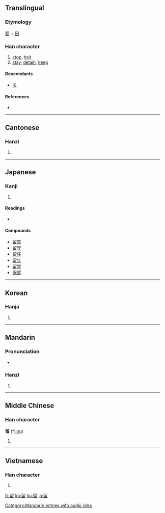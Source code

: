 {{also|畱|畄}}
==Translingual==

===Etymology===
[[丣]] + [[田]]

===Han character===
{{Han char|rn=102|rad=田|as=05|sn=10|four=7760<sub>2</sub>|canj=竹竹田 (HHW)}}

# [[stop]], [[halt]]
# [[stay]], [[detain]], [[keep]]

====Descendants====
* [[る]]

====References====
* {{Han ref|kx=0761.050|dkj=21808|dj=1171.010|hdz=42537.040|uh=7559|ud=30041|bh=AF64|bd=44900}}

----

==Cantonese==

===Hanzi===
{{yue-hanzi|jyut=|y=lau4}}

# {{defn|Cantonese|sort=田05}}

----

==Japanese==

===Kanji===
{{ja-kanji|grade=5|rs=田05}}

# {{defn|Japanese}}

====Readings====
* {{ja-readings|on=[[りゅう]] (ryū), [[る]] (ru)|kun=[[とめる]] (tomeru), [[とどまる]] (todomaru), [[とまる]] (tomaru)}}

====Compounds====
* [[留意]]
* [[留守]]
* [[留任]]
* [[留年]]
* [[留学]]
* [[保留]]

----

==Korean==

===Hanja===
{{ko-hanja|hangeul=류>유|eumhun=|rv=ryu>yu|mr=ryu>yu|y=lyu>yu}}

# {{defn|Korean|sort=田05}}

----

==Mandarin==

===Pronunciation===
* {{audio|zh-liú.ogg|audio}}

===Hanzi===
{{cmn-hanzi|pin=[[liú]] ([[liu2]])|wg=liu<sup>2</sup>}}

# {{defn|Mandarin|sort=田05}}

[[Category:Mandarin entries with audio links]]

----

==Middle Chinese==

===Han character===
'''留''' (*[[liou]])<!--note: asterisk indicates that this character appears more than four times in the Tang Dynasty corpus of literature-->

# {{defn|Middle Chinese|sort=田05}}

----

==Vietnamese==

===Han character===
{{vi-hantu|[[lưu]]|rs=田05}}

# {{defn|Vietnamese|sort=田05}}

[[fr:留]]
[[ko:留]]
[[hu:留]]
[[ja:留]]